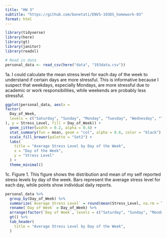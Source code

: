 ```yaml
---
title: "HW 3"
subtitle: "https://github.com/bonetati/ENVS-193DS_homework-03"
format: html
---
```


```r
library(tidyverse)
library(here)
library(gt) 
library(janitor)
library(readxl)

# Read in data
personal_data <- read_csv(here("data", "193data.csv"))
```
1a.
I could calculate the mean stress level for each day of the week to understand if certain days are more stressful. This is informative because I suspect that weekdays, especially Mondays, are more stressful due to academic or work responsibilities, while weekends are probably less stressful.

```r
ggplot(personal_data, aes(x = 
factor(
  Day_of_Week,
  levels = c("Saturday", "Sunday", "Monday", "Tuesday", "Wednesday", "Thursday", "Friday")
), y = Stress_Level, fill = Day_of_Week)) +
  geom_jitter(width = 0.2, alpha = 0.4) +
  stat_summary(fun = mean, geom = "col", alpha = 0.6, color = "black") +
  scale_fill_brewer(palette = "Set2") +
  labs(
    title = "Average Stress Level by Day of the Week",
    x = "Day of the Week",
    y = "Stress Level"
  ) +
  theme_minimal()

```

1c.
Figure 1. This figure shows the distribution and mean of my self reported stress levels by day of the week. Bars represent the average stress level for each day, while points show individual daily reports.

```r
personal_data %>%
  group_by(Day_of_Week) %>%
  summarize(`Average Stress Level` = round(mean(Stress_Level, na.rm = TRUE), 1)) %>%
  rename(`Day of Week` = Day_of_Week) %>%
  arrange(factor(`Day of Week`, levels = c("Saturday", "Sunday", "Monday", "Tuesday", "Wednesday", "Thursday", "Friday"))) %>%
  gt() %>%
  tab_header(
    title = "Average Stress Level by Day of the Week",
  )
```



